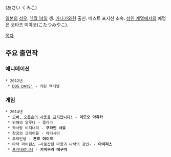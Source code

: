 {{{+1 浅井久美子 }}} (あさい くみこ)

[[일본]]의 [[성우]]. [[11월 14일]] 생. [[가나가와]]현 출신. 베스트 포지션 소속. [[에로게|성인 계열]]에서의 예명은 코타츠 미야코(こたつみやこ).

[[목차]]

== 주요 출연작 ==
=== 애니메이션 ===
 * 2012년
  * [[DOG DAYS|DOG DAYS']] - 카린 맥더넬

=== 게임 ===
 * 2014년
  * [[오빠, 오른손의 사용을 금지합니다!]] - '''이모오 아유카'''
  * 위해의 알루나 - 클라라
  * 짝사랑 비저너리 - '''쿠라인 사요'''
  * 창궁의 크레이들 - 레티시아
  * 추락인생 - '''혼죠 아이코'''
  * 타락 라비린스 -사로잡힌 마왕과 나락의 광인- - '''아이리스'''
  * [[프라테르니테]] - '''카미무라 메구미'''
